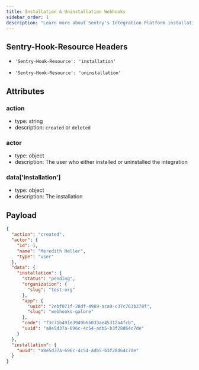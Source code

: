 ```yaml
---
title: Installation & Uninstallation Webhooks
sidebar_order: 1
description: "Learn more about Sentry's Integration Platform installation and uninstallation webhooks."
---
```


##  Sentry-Hook-Resource Headers

- `'Sentry-Hook-Resource': 'installation'`

- `'Sentry-Hook-Resource': 'uninstallation'`

## Attributes

### action

- type: string
- description: `created` or `deleted`

### actor

- type: object
- description: The user who either installed or uninstalled the integration

### data['installation']

- type: object
- description: The installation

## Payload

```json
{
  "action": "created",
  "actor": {
    "id": 1,
    "name": "Meredith Heller",
    "type": "user"
  },
  "data": {
    "installation": {
      "status": "pending",
      "organization": {
        "slug": "test-org"
      },
      "app": {
        "uuid": "2ebf071f-28df-4989-aca9-c37c763b278f",
        "slug": "webhooks-galore"
      },
      "code": "f3c71b491e3949b6b033ae45312a4fcb",
      "uuid": "a8e5d37a-696c-4c54-adb5-b3f28d64c7de"
    }
  },
  "installation": {
    "uuid": "a8e5d37a-696c-4c54-adb5-b3f28d64c7de"
  }
}
```
